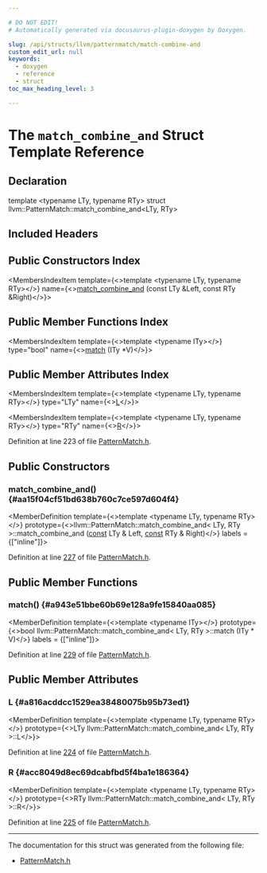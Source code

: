 ```yaml
---

# DO NOT EDIT!
# Automatically generated via docusaurus-plugin-doxygen by Doxygen.

slug: /api/structs/llvm/patternmatch/match-combine-and
custom_edit_url: null
keywords:
  - doxygen
  - reference
  - struct
toc_max_heading_level: 3

---
```





# The `match_combine_and` Struct Template Reference

<DoxygenPage pluginConfig={pluginConfig}>



## Declaration

<CodeBlock>template &lt;typename LTy, typename RTy&gt;
struct llvm::PatternMatch::match_combine_and&lt;LTy, RTy&gt;</CodeBlock>

## Included Headers

<IncludesList>
<IncludesListItem
  filePath="llvm/IR/PatternMatch.h"
  permalink="/docs/api/files/include/include/llvm/include/llvm/ir/patternmatch-h"
  isLocal="true" />
</IncludesList>

## Public Constructors Index

<MembersIndex>

<MembersIndexItem
  template={<>template &lt;typename LTy, typename RTy&gt;</>}
  name={<><a href="#aa15f04cf51bd638b760c7ce597d604f4">match&#95;combine&#95;and</a> (const LTy &amp;Left, const RTy &amp;Right)</>}>
</MembersIndexItem>

</MembersIndex>

## Public Member Functions Index

<MembersIndex>

<MembersIndexItem
  template={<>template &lt;typename ITy&gt;</>}
  type="bool"
  name={<><a href="#a943e51bbe60b69e128a9fe15840aa085">match</a> (ITy &#42;V)</>}>
</MembersIndexItem>

</MembersIndex>

## Public Member Attributes Index

<MembersIndex>

<MembersIndexItem
  template={<>template &lt;typename LTy, typename RTy&gt;</>}
  type="LTy"
  name={<><a href="#a816acddcc1529ea38480075b95b73ed1">L</a></>}>
</MembersIndexItem>

<MembersIndexItem
  template={<>template &lt;typename LTy, typename RTy&gt;</>}
  type="RTy"
  name={<><a href="#acc8049d8ec69dcabfbd5f4ba1e186364">R</a></>}>
</MembersIndexItem>

</MembersIndex>


Definition at line 223 of file <a href="/docs/api/files/include/include/llvm/include/llvm/ir/patternmatch-h">PatternMatch.h</a>.

<SectionDefinition>

## Public Constructors

### match&#95;combine&#95;and() {#aa15f04cf51bd638b760c7ce597d604f4}

<MemberDefinition
  template={<>template &lt;typename LTy, typename RTy&gt;</>}
  prototype={<>llvm::PatternMatch::match&#95;combine&#95;and&lt; LTy, RTy &gt;::match&#95;combine&#95;and (<a href="/docs/api/files/lib/lib/target/lib/target/aarch64/aarch64promoteconstant-cpp/#a90f8350fecae261c25be85d38b451bff">const</a> LTy &amp; Left, <a href="/docs/api/files/lib/lib/target/lib/target/aarch64/aarch64promoteconstant-cpp/#a90f8350fecae261c25be85d38b451bff">const</a> RTy &amp; Right)</>}
  labels = {["inline"]}>

Definition at line <a href="/docs/api/files/include/include/llvm/include/llvm/ir/patternmatch-h/#l00227">227</a> of file <a href="/docs/api/files/include/include/llvm/include/llvm/ir/patternmatch-h">PatternMatch.h</a>.
</MemberDefinition>

</SectionDefinition>

<SectionDefinition>

## Public Member Functions

### match() {#a943e51bbe60b69e128a9fe15840aa085}

<MemberDefinition
  template={<>template &lt;typename ITy&gt;</>}
  prototype={<>bool llvm::PatternMatch::match&#95;combine&#95;and&lt; LTy, RTy &gt;::match (ITy &#42; V)</>}
  labels = {["inline"]}>

Definition at line <a href="/docs/api/files/include/include/llvm/include/llvm/ir/patternmatch-h/#l00229">229</a> of file <a href="/docs/api/files/include/include/llvm/include/llvm/ir/patternmatch-h">PatternMatch.h</a>.
</MemberDefinition>

</SectionDefinition>

<SectionDefinition>

## Public Member Attributes

### L {#a816acddcc1529ea38480075b95b73ed1}

<MemberDefinition
  template={<>template &lt;typename LTy, typename RTy&gt;</>}
  prototype={<>LTy llvm::PatternMatch::match&#95;combine&#95;and&lt; LTy, RTy &gt;::L</>}>

Definition at line <a href="/docs/api/files/include/include/llvm/include/llvm/ir/patternmatch-h/#l00224">224</a> of file <a href="/docs/api/files/include/include/llvm/include/llvm/ir/patternmatch-h">PatternMatch.h</a>.
</MemberDefinition>

### R {#acc8049d8ec69dcabfbd5f4ba1e186364}

<MemberDefinition
  template={<>template &lt;typename LTy, typename RTy&gt;</>}
  prototype={<>RTy llvm::PatternMatch::match&#95;combine&#95;and&lt; LTy, RTy &gt;::R</>}>

Definition at line <a href="/docs/api/files/include/include/llvm/include/llvm/ir/patternmatch-h/#l00225">225</a> of file <a href="/docs/api/files/include/include/llvm/include/llvm/ir/patternmatch-h">PatternMatch.h</a>.
</MemberDefinition>

</SectionDefinition>

<hr/>

The documentation for this struct was generated from the following file:

<ul>
<li><a href="/docs/api/files/include/include/llvm/include/llvm/ir/patternmatch-h">PatternMatch.h</a></li>
</ul>

</DoxygenPage>
